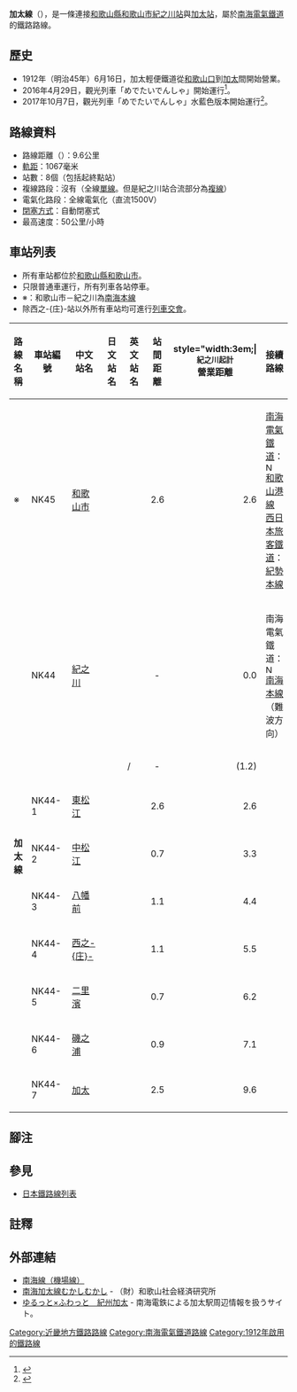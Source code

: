 {{Infobox 鐵道路線
|日文原名 = 加太線
|平假名 = かだせん
|羅馬拼音 = Kada sen
|路線名稱 = [[File:Nankai_group_logo.svg|24px]] 加太線
|路線顏色 = #0065AF
|標誌 = Nankai mainline simbole.svg
|標誌大小 = 48px
|圖片 = <!-- 檔案不存在 Nankai-PICT2090-2.jpg -->
|圖片大小 = 300px
|圖片說明 = 通過{{link-ja|梶取信號所|梶取信号所}}往加太的{{link-ja|南海22000系電力動車組|南海22000系電車|2200系}}列車
|國家 = {{JPN}}
|所在地 = [[和歌山縣|和歌山縣]][[和歌山市|和歌山市]]
|起點 = [[紀之川站|紀之川站]]
|終點 = [[加太站_(和歌山縣)|加太站]]
|路線記號 = [[File:Number_prefix_Nankai_Railway_line.png|26px]] NK
|站數 = 8站
|通車 = 1912年6月16日
|項目1 = 松江線編入
|日期1 = 1955年2月15日（同時北島支線分離）
|項目2 = 北島支線廢除
|日期2 = 1966年12月1日
|擁有者 = 加太輕便鐵道→加太電氣鐵道→[[南海電氣鐵道|南海鐵道]]→[[File:KintetsuLogo.svg|19px]] [[近畿日本鐵道|近畿日本鐵道]]→[[File:Nankai_group_logo.svg|20px]] [[南海電氣鐵道|南海電氣鐵道]]
|營運者 = [[File:Nankai_group_logo.svg|20px]] 南海電氣鐵道
|車輛基地 = {{link-ja|住之江檢車區|住ノ江検車区}}、同區{{link-ja|羽倉崎檢車區|羽倉崎検車区|羽倉崎檢車支區}}、<br />同區和歌山出張場
|使用車輛 = 參見[[#運行形態|運行形態]]一節
|路線距離 = 9.6公里
|軌距 = 1,067毫米（[[窄軌|窄軌]]）
|軌道數量 = [[單線鐵路|單線]]
|電氣化方式 = [[直流電|直流電]]1,500 [[伏特|V]] [[高架電纜|高架電纜]]
|閉塞方式 = 自動閉塞式
|保安裝置 = 
|最小曲線半徑 = 
|最大坡度 = 
|最高速度 = 50公里/小時
|路線圖 = Nankai_Electric_Railway_Linemap.svg
}}
{{南海電氣鐵道RDT/加太線}}
'''加太線'''（{{jpn|j=加太線|hg=かだせん|rm=Kada sen|f=y}}），是一條連接[[和歌山縣|和歌山縣]][[和歌山市|和歌山市]][[紀之川站|紀之川站]]與[[加太站_(和歌山縣)|加太站]]，屬於[[南海電氣鐵道|南海電氣鐵道]]的鐵路路線。
==歷史==
* 1912年（明治45年）6月16日，加太輕便鐵道從[[和歌山口|和歌山口]]到[[加太|加太]]間開始營業。
* 2016年4月29日，觀光列車「めでたいでんしゃ」開始運行<ref>{{cite web|url=https://news.mynavi.jp/article/20160417-a076/|title=南海電鉄、加太さかな線「めでたいでんしゃ」は4/29運行開始 - 記念企画も|publisher=マイナビニュースについて|accessdate=2018-08-20|archive-date=2018-08-20|archive-url=https://web.archive.org/web/20180820074636/https://news.mynavi.jp/article/20160417-a076/|dead-url=no}}</ref>。
* 2017年10月7日，觀光列車「めでたいでんしゃ」水藍色版本開始運行<ref>{{cite web|url=https://news.mynavi.jp/article/20171007-a047/|title=南海加太線、水色「めでたいでんしゃ」10/7デビュー! 水族館のような電車に|publisher=マイナビニュースについて|accessdate=2018-08-20|archive-date=2018-08-20|archive-url=https://web.archive.org/web/20180820074624/https://news.mynavi.jp/article/20171007-a047/|dead-url=no}}</ref>。

== 路線資料 ==
* 路線距離（{{link-ja|營業距離|営業キロ}}）：9.6公里
* [[軌距|軌距]]：1067毫米
* 站數：8個（包括起終點站）
* 複線路段：沒有（全線[[單線鐵路|單線]]。但是紀之川站合流部分為[[複線鐵路|複線]]）
* 電氣化路段：全線電氣化（直流1500V）
* [[閉塞_(鐵路)|閉塞方式]]：自動閉塞式
* 最高速度：50公里/小時

== 車站列表 ==
* 所有車站都位於[[和歌山縣|和歌山縣]][[和歌山市|和歌山市]]。
* 只限普通車運行，所有列車各站停車。
* ※：和歌山市－紀之川為[[南海本線|南海本線]]
* 除西之-{庄}-站以外所有車站均可進行[[列車交會|列車交會]]。

{| class="wikitable" rules="all"
|-
!style="width:1em;"|路線名稱
!style="width:5em;"|車站編號
!style="width:5em;"|中文站名
!style="width:5em;"|日文站名
!style="width:5em;"|英文站名
!style="width:2.5em;"|站間距離
!style="width:3em;|<small>紀之川起計</small><br />營業距離
!接續路線
|-style="border-top:solid 3px #0065af;"
|rowspan="2"|※
!NK45
|[[和歌山市站|和歌山市]]
|{{lang|ja|和歌山市}}
|{{lang|en|Wakayama-shi}}
|style="text-align:right;"|2.6
|style="text-align:right;"|2.6
|[[南海電氣鐵道|南海電氣鐵道]]：[[File:Nankai_mainline_simbole.svg|15px]] [[和歌山港線|和歌山港線]]<br />[[西日本旅客鐵道|西日本旅客鐵道]]：[[紀勢本線|紀勢本線]]
|-
!rowspan="2"|NK44
|rowspan="2"|[[紀之川站|紀之川]]
|rowspan="2"|{{lang|ja|紀ノ川}}
|rowspan="2"|{{lang|en|Kinokawa}}
|rowspan="2" style="text-align:center;"|-
|rowspan="2" style="text-align:right;"|0.0
|rowspan="2"|南海電氣鐵道：[[File:Nankai_mainline_simbole.svg|15px]] [[南海本線|南海本線]]（難波方向）
|-
|rowspan="9" style="width:1em;"|'''加太線'''
|-
!style="text-align:center;"|
|{{link-ja|梶取信號所|梶取信号所}}
|{{lang|ja|梶取信号所}}
|/
|style="text-align:center;"|-
|style="text-align:right;"|(1.2)
| 
|-
!NK44-1
|[[東松江站_(和歌山縣)|東松江]]
|{{lang|ja|東松江}}
|{{lang|en|Higashi-Matsue}}
|style="text-align:right;"|2.6
|style="text-align:right;"|2.6
| 
|-
!NK44-2
|[[中松江站|中松江]]
|{{lang|ja|中松江}}
|{{lang|en|Naka-Matsue}}
|style="text-align:right;"|0.7
|style="text-align:right;"|3.3
| 
|-
!NK44-3
|[[八幡前站_(和歌山縣)|八幡前]]
|{{lang|ja|八幡前}}
|{{lang|en|Hachiman-mae}}
|style="text-align:right;"|1.1
|style="text-align:right;"|4.4
| 
|-
!NK44-4
|[[西之庄站|西之-{庄}-]]
|{{lang|ja|西ノ庄}}
|{{lang|en|Nishinoshō}}
|style="text-align:right;"|1.1
|style="text-align:right;"|5.5
| 
|-
!NK44-5
|[[二里濱站|二里濱]]
|{{lang|ja|二里ヶ浜}}
|{{lang|en|Nirigahama}}
|style="text-align:right;"|0.7
|style="text-align:right;"|6.2
| 
|-
!NK44-6
|[[磯之浦站|磯之浦]]
|{{lang|ja|磯ノ浦}}
|{{lang|en|Isonoura}}
|style="text-align:right;"|0.9
|style="text-align:right;"|7.1
| 
|-
!NK44-7
|[[加太站_(和歌山縣)|加太]]
|{{lang|ja|加太}}
|{{lang|en|Kada}}
|style="text-align:right;"|2.5
|style="text-align:right;"|9.6
| 
|}

== 腳注 ==
{{notefoot}}
{{Reflist}}

== 參見 ==
* [[日本鐵路線列表|日本鐵路線列表]]

== 註釋 ==
{{Reflist|group="*"}}

== 外部連結 ==
* [http://www.nankai.co.jp/traffic/railmap/nankai.html 南海線（機場線）]{{Wayback|url=http://www.nankai.co.jp/traffic/railmap/nankai.html |date=20161121195450 }}
* [http://www.wsk.or.jp/report/kamei/03.html 南海加太線むかしむかし]{{Wayback|url=http://www.wsk.or.jp/report/kamei/03.html |date=20161004130254 }} - （財）和歌山社会経済研究所
* [http://www.nankai.co.jp/kada.html ゆるっと×ふわっと　紀州加太]{{Wayback|url=http://www.nankai.co.jp/kada.html |date=20161111061659 }} - 南海電鉄による加太駅周辺情報を扱うサイト。
{{加太線}}
{{南海電氣鐵道路線}}
{{京阪神大眾運輸}}
{{DEFAULTSORT:Kada}}
[[Category:近畿地方鐵路路線|Category:近畿地方鐵路路線]]
[[Category:南海電氣鐵道路線|Category:南海電氣鐵道路線]]
[[Category:1912年啟用的鐵路線|Category:1912年啟用的鐵路線]]